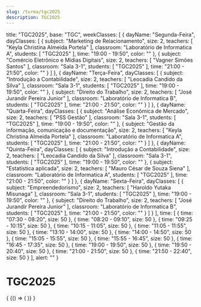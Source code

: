 ```yaml
---
slug: /turma/tgc2025
description: TGC2025
---
```

  title: "TGC2025",
  base: "TGC",
  weekClasses: [
    {
      dayName: "Segunda-Feira",
      dayClasses: [
        {
          subject: "Marketing de Relacionamento",
          size: 2,
          teachers: [
            "Keyla Christina Almeida Portela"
          ],
          classroom: "Laboratório de Informatica A",
          students: [
            "TGC2025"
          ],
          time: "19:00 - 19:50",
          color: ""
        },
        {
          subject: "Comércio Eletrônico e Mídias Digitais",
          size: 2,
          teachers: [
            "Vagner Simões Santos"
          ],
          classroom: "Sala 3-1",
          students: [
            "TGC2025"
          ],
          time: "21:00 - 21:50",
          color: ""
        }
      ]
    },
    {
      dayName: "Terça-Feira",
      dayClasses: [
        {
          subject: "Introdução a Contabilidade",
          size: 2,
          teachers: [
            "Leocadia Candido da Silva"
          ],
          classroom: "Sala 3-1",
          students: [
            "TGC2025"
          ],
          time: "19:00 - 19:50",
          color: ""
        },
        {
          subject: "Direito do Trabalho",
          size: 2,
          teachers: [
            "José Jurandir Pereira Junior"
          ],
          classroom: "Laboratório de Informatica B",
          students: [
            "TGC2025"
          ],
          time: "21:00 - 21:50",
          color: ""
        }
      ]
    },
    {
      dayName: "Quarta-Feira",
      dayClasses: [
        {
          subject: "Análise Econômica de Mercado",
          size: 2,
          teachers: [
            "PSS Gestão"
          ],
          classroom: "Sala 3-1",
          students: [
            "TGC2025"
          ],
          time: "19:00 - 19:50",
          color: ""
        },
        {
          subject: "Gestão da informação, comunicação e documentação",
          size: 2,
          teachers: [
            "Keyla Christina Almeida Portela"
          ],
          classroom: "Laboratório de Informatica A",
          students: [
            "TGC2025"
          ],
          time: "21:00 - 21:50",
          color: ""
        }
      ]
    },
    {
      dayName: "Quinta-Feira",
      dayClasses: [
        {
          subject: "Introdução a Contabilidade",
          size: 2,
          teachers: [
            "Leocadia Candido da Silva"
          ],
          classroom: "Sala 3-1",
          students: [
            "TGC2025"
          ],
          time: "19:00 - 19:50",
          color: ""
        },
        {
          subject: "Estatística aplicada",
          size: 2,
          teachers: [
            "Mauro César de Souza Siena"
          ],
          classroom: "Laboratório de Informatica A",
          students: [
            "TGC2025"
          ],
          time: "21:00 - 21:50",
          color: ""
        }
      ]
    },
    {
      dayName: "Sexta-Feira",
      dayClasses: [
        {
          subject: "Empreendedorismo",
          size: 2,
          teachers: [
            "Haroldo Yutaka Misunaga"
          ],
          classroom: "Sala 3-1",
          students: [
            "TGC2025"
          ],
          time: "19:00 - 19:50",
          color: ""
        },
        {
          subject: "Direito do Trabalho",
          size: 2,
          teachers: [
            "José Jurandir Pereira Junior"
          ],
          classroom: "Laboratório de Informatica B",
          students: [
            "TGC2025"
          ],
          time: "21:00 - 21:50",
          color: ""
        }
      ]
    }
  ],
  time: [
    {
      time: "07:30 - 08:20",
      size: 50
    },
    {
      time: "08:20 - 09:10",
      size: 50
    },
    {
      time: "09:25 - 10:15",
      size: 50
    },
    {
      time: "10:15 - 11:05",
      size: 50
    },
    {
      time: "11:05 - 11:55",
      size: 50
    },
    {
      time: "13:10 - 14:00",
      size: 50
    },
    {
      time: "14:00 - 14:50",
      size: 50
    },
    {
      time: "15:05 - 15:55",
      size: 50
    },
    {
      time: "15:55 - 16:45",
      size: 50
    },
    {
      time: "16:45 - 17:35",
      size: 50
    },
    {
      time: "19:00 - 19:50",
      size: 50
    },
    {
      time: "19:50 - 20:40",
      size: 50
    },
    {
      time: "21:00 - 21:50",
      size: 50
    },
    {
      time: "21:50 - 22:40",
      size: 50
    }
  ],
  alert: ""
}

# TGC2025

<div>
  {
    <BrowserOnly>
      {() => (
        <Grid
          title={data.title}
          weekClasses={data.weekClasses}
          time={data.time}
        />
      )}
    </BrowserOnly>
  }
</div>
